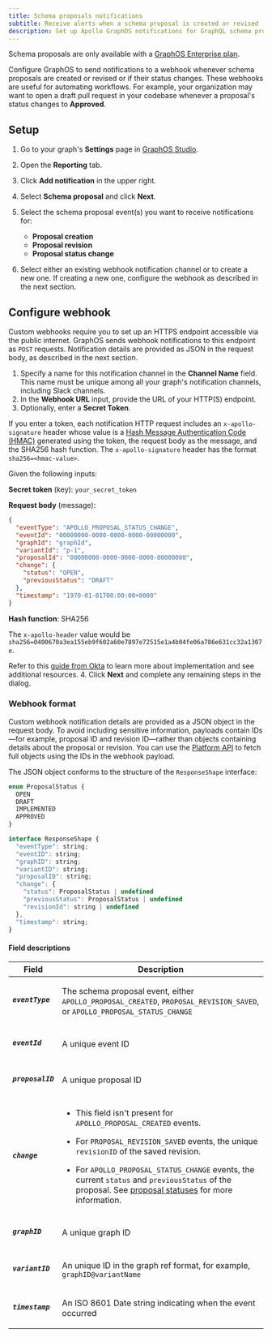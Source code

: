 ```yaml
---
title: Schema proposals notifications
subtitle: Receive alerts when a schema proposal is created or revised
description: Set up Apollo GraphOS notifications for GraphQL schema proposals. Receive real-time alerts whenever schema proposals are created or revised, or if their status changes.
---
```


<EnterpriseFeature>

Schema proposals are only available with a [GraphOS Enterprise plan](https://www.apollographql.com/pricing?referrer=docs-content).

</EnterpriseFeature>

Configure GraphOS to send notifications to a webhook whenever schema proposals are created or revised or if their status changes.
These webhooks are useful for automating workflows. For example, your organization may want to open a draft pull request in your codebase whenever a proposal's status changes to **Approved**.

## Setup

1. Go to your graph's **Settings** page in [GraphOS Studio](https://studio.apollographql.com/?referrer=docs-content).
1. Open the **Reporting** tab.
2. Click **Add notification** in the upper right.
3. Select **Schema proposal** and click **Next**.
4. Select the schema proposal event(s) you want to receive notifications for:

   - **Proposal creation**
   - **Proposal revision**
   - **Proposal status change**

5. Select either an existing webhook notification channel or to create a new one. If creating a new one, configure the webhook as described in the next section.

## Configure webhook

Custom webhooks require you to set up an HTTPS endpoint accessible via the public internet. GraphOS sends webhook notifications to this endpoint as `POST` requests. Notification details are provided as JSON in the request body, as described in the next section.

1. Specify a name for this notification channel in the **Channel Name** field. This name must be unique among all your graph's notification channels, including Slack channels.
2. In the **Webhook URL** input, provide the URL of your HTTP(S) endpoint.
3. Optionally, enter a **Secret Token**.

  If you enter a token, each notification HTTP request includes an `x-apollo-signature` header whose value is a [Hash Message Authentication Code (HMAC)](https://en.wikipedia.org/wiki/HMAC) generated using the token, the request body as the message, and the SHA256 hash function. The `x-apollo-signature` header has the format `sha256=<hmac-value>`.

  <ExpansionPanel title="See an example">

  Given the following inputs:

  **Secret token** (key): `your_secret_token`

  **Request body** (message):

  ```json
  {
    "eventType": "APOLLO_PROPOSAL_STATUS_CHANGE",
    "eventId": "00000000-0000-0000-0000-00000000",
    "graphId": "graphId",
    "variantId": "p-1",
    "proposalId": "00000000-0000-0000-0000-00000000",
    "change": {
      "status": "OPEN",
      "previousStatus": "DRAFT"
    },
    "timestamp": "1970-01-01T00:00:00+0000"
  }
  ```

  **Hash function**: SHA256

  The `x-apollo-header` value would be `sha256=0400670a3ea155eb9f602a60e7897e72515e1a4b04fe06a786e631cc32a1307e`.
  </ExpansionPanel>

  Refer to this [guide from Okta](https://www.okta.com/identity-101/hmac/) to learn more about implementation and see additional resources.
4. Click **Next** and complete any remaining steps in the dialog.

### Webhook format

Custom webhook notification details are provided as a JSON object in the request body.
To avoid including sensitive information, payloads contain IDs—for example, proposal ID and revision ID—rather than objects containing details about the proposal or revision.
You can use the [Platform API](/graphos/platform-api/) to fetch full objects using the IDs in the webhook payload.

The JSON object conforms to the structure of the `ResponseShape` interface:

```javascript
enum ProposalStatus {
  OPEN
  DRAFT
  IMPLEMENTED
  APPROVED
}

interface ResponseShape {
  "eventType": string;
  "eventID": string;
  "graphID": string;
  "variantID": string;
  "proposalID": string;
  "change": {
    "status": ProposalStatus | undefined
    "previousStatus": ProposalStatus | undefined
    "revisionId": string | undefined
  },
  "timestamp": string;
}
```


#### Field descriptions

<table className="field-table">
<thead>
<tr>
<th style={{ minWidth: 200 }}>Field</th>
<th>Description</th>
</tr>
</thead>
<tbody>

<tr>
<td>

##### `eventType`

</td>
<td>

The schema proposal event, either `APOLLO_PROPOSAL_CREATED`, `PROPOSAL_REVISION_SAVED`, or `APOLLO_PROPOSAL_STATUS_CHANGE`

</td>
</tr>

<tr>
<td>

##### `eventId`

</td>
<td>

A unique event ID

</td>
</tr>

<tr>
<td>

##### `proposalID`

</td>
<td>

A unique proposal ID

</td>
</tr>

<tr>
<td>

##### `change`

</td>
<td>

- This field isn't present for `APOLLO_PROPOSAL_CREATED` events.

- For `PROPOSAL_REVISION_SAVED` events, the unique `revisionID` of the saved revision.

- For `APOLLO_PROPOSAL_STATUS_CHANGE` events, the current `status` and `previousStatus` of the proposal.
See [proposal statuses](../../delivery/schema-proposals#proposal-statuses) for more information.

</td>
</tr>

<tr>
<td>

##### `graphID`

</td>
<td>

A unique graph ID

</td>
</tr>


<tr>
<td>


##### `variantID`


</td>
<td>

An unique ID in the graph ref format, for example, `graphID@variantName`

</td>
</tr>

<tr>
<td>

##### `timestamp`

</td>
<td>

An ISO 8601 Date string indicating when the event occurred

</td>
</tr>

</tbody>
</table>

